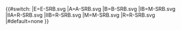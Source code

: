 {{#switch:{{{type|}}}
|E=E{{{route}}}-SRB.svg
|A=A{{{route}}}-SRB.svg
|B=B{{{route}}}-SRB.svg
|IB=M{{{route}}}-SRB.svg
|IIA=R{{{route}}}-SRB.svg
|IIB=R{{{route}}}-SRB.svg
|M=M{{{route}}}-SRB.svg
|R=R{{{route}}}-SRB.svg
|#default=none
}}